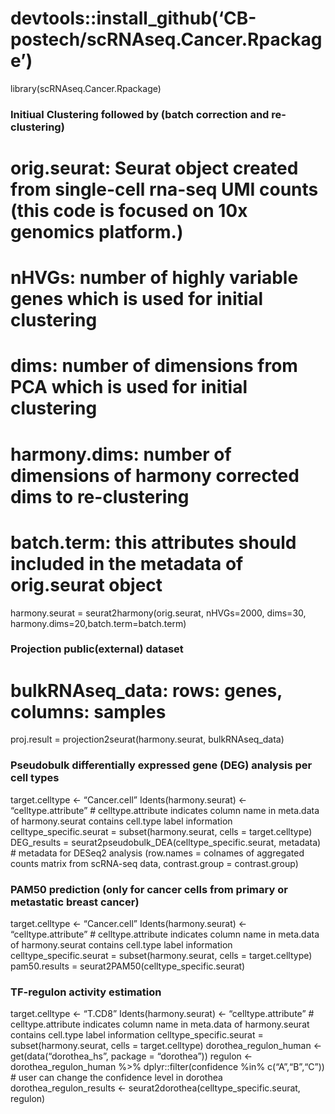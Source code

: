# devtools::install_github('CB-postech/scRNAseq.Cancer.Rpackage')
library(scRNAseq.Cancer.Rpackage)

### Initiual Clustering followed by (batch correction and re-clustering)
# orig.seurat: Seurat object created from single-cell rna-seq UMI counts (this code is focused on 10x genomics platform.)
# nHVGs: number of highly variable genes which is used for initial clustering
# dims: number of dimensions from PCA which is used for initial clustering
# harmony.dims: number of dimensions of harmony corrected dims to re-clustering
# batch.term: this attributes should included in the metadata of orig.seurat object
harmony.seurat = seurat2harmony(orig.seurat, nHVGs=2000, dims=30, harmony.dims=20,batch.term=batch.term)
  
### Projection public(external) dataset    
# bulkRNAseq_data: rows: genes, columns: samples    
proj.result = projection2seurat(harmony.seurat, bulkRNAseq_data)

### Pseudobulk differentially expressed gene (DEG) analysis per cell types
target.celltype <- "Cancer.cell"
Idents(harmony.seurat) <- "celltype.attribute" # celltype.attribute indicates column name in meta.data of harmony.seurat contains cell.type label information
celltype_specific.seurat = subset(harmony.seurat, cells = target.celltype)
DEG_results = seurat2pseudobulk_DEA(celltype_specific.seurat, metadata) # metadata for DESeq2 analysis (row.names = colnames of aggregated counts matrix from scRNA-seq data, contrast.group = contrast.group)

### PAM50 prediction (only for cancer cells from primary or metastatic breast cancer)
target.celltype <- "Cancer.cell"
Idents(harmony.seurat) <- "celltype.attribute" # celltype.attribute indicates column name in meta.data of harmony.seurat contains cell.type label information
celltype_specific.seurat = subset(harmony.seurat, cells = target.celltype)
pam50.results = seurat2PAM50(celltype_specific.seurat)

### TF-regulon activity estimation
target.celltype <- "T.CD8"
Idents(harmony.seurat) <- "celltype.attribute" # celltype.attribute indicates column name in meta.data of harmony.seurat contains cell.type label information
celltype_specific.seurat = subset(harmony.seurat, cells = target.celltype)
dorothea_regulon_human <- get(data("dorothea_hs", package = "dorothea"))
regulon <- dorothea_regulon_human %>% dplyr::filter(confidence %in% c("A","B","C")) # user can change the confidence level in dorothea
dorothea_regulon_results <- seurat2dorothea(celltype_specific.seurat, regulon)

